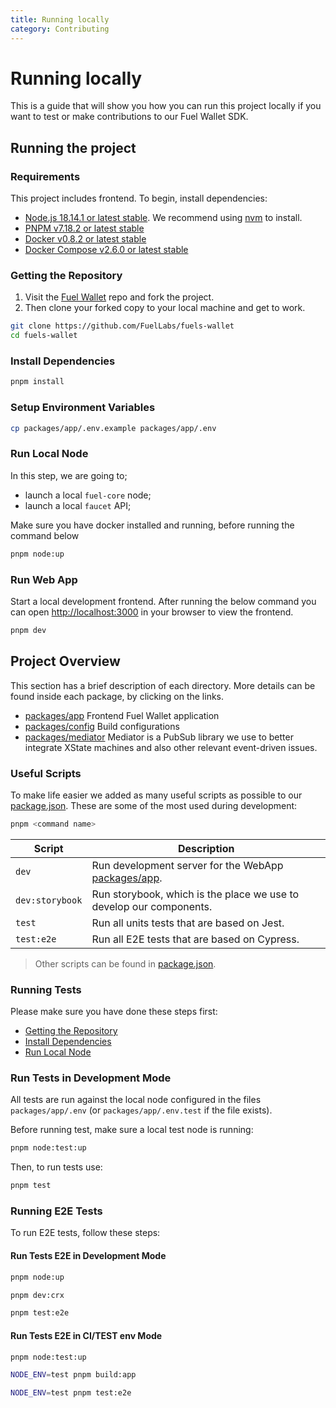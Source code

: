 ```yaml
---
title: Running locally
category: Contributing
---
```


# Running locally

This is a guide that will show you how you can run this project locally if you want to test or make contributions to our Fuel Wallet SDK.

## Running the project

### Requirements

This project includes frontend. To begin, install dependencies:

- [Node.js 18.14.1 or latest stable](https://nodejs.org/en/). We recommend using [nvm](https://github.com/nvm-sh/nvm) to install.
- [PNPM v7.18.2 or latest stable](https://pnpm.io/installation/)
- [Docker v0.8.2 or latest stable](https://docs.docker.com/get-docker/)
- [Docker Compose v2.6.0 or latest stable](https://docs.docker.com/get-docker/)

### Getting the Repository

1. Visit the [Fuel Wallet](https://github.com/FuelLabs/fuels-wallet) repo and fork the project.
2. Then clone your forked copy to your local machine and get to work.

```sh
git clone https://github.com/FuelLabs/fuels-wallet
cd fuels-wallet
```

### Install Dependencies

```sh
pnpm install
```

### Setup Environment Variables

```sh
cp packages/app/.env.example packages/app/.env
```

### Run Local Node

In this step, we are going to;

- launch a local `fuel-core` node;
- launch a local `faucet` API;

Make sure you have docker installed and running, before running the command below

```sh
pnpm node:up
```

### Run Web App

Start a local development frontend. After running the below command you can open [http://localhost:3000](http://localhost:3000) in your browser to view the frontend.

```sh
pnpm dev
```

## Project Overview

This section has a brief description of each directory. More details can be found inside each package, by clicking on the links.

- [packages/app](@repository/packages/app/) Frontend Fuel Wallet application
- [packages/config](@repository/packages/config/) Build configurations
- [packages/mediator](@repository/packages/mediator/) Mediator is a PubSub library we use to better integrate XState machines and also other relevant event-driven issues.

### Useful Scripts

To make life easier we added as many useful scripts as possible to our [package.json](@repository/package.json). These are some of the most used during development:

```sh
pnpm <command name>
```

| Script          | Description                                                                      |
| --------------- | -------------------------------------------------------------------------------- |
| `dev`           | Run development server for the WebApp [packages/app](@repository/packages/app/). |
| `dev:storybook` | Run storybook, which is the place we use to develop our components.              |
| `test`          | Run all units tests that are based on Jest.                                      |
| `test:e2e`      | Run all E2E tests that are based on Cypress.                                     |

> Other scripts can be found in [package.json](@repository/package.json).

### Running Tests

Please make sure you have done these steps first:

- [Getting the Repository](#getting-the-repository)
- [Install Dependencies](#install-dependencies)
- [Run Local Node](#run-local-node)

### Run Tests in Development Mode

All tests are run against the local node configured in the files `packages/app/.env` (or `packages/app/.env.test` if the file exists).

Before running test, make sure a local test node is running:

```sh
pnpm node:test:up
```

Then, to run tests use:

```sh
pnpm test
```

### Running E2E Tests

To run E2E tests, follow these steps:

#### Run Tests E2E in Development Mode

```sh
pnpm node:up
```

```sh
pnpm dev:crx
```

```sh
pnpm test:e2e
```

#### Run Tests E2E in CI/TEST env Mode

```sh
pnpm node:test:up
```

```sh
NODE_ENV=test pnpm build:app
```

```sh
NODE_ENV=test pnpm test:e2e
```
